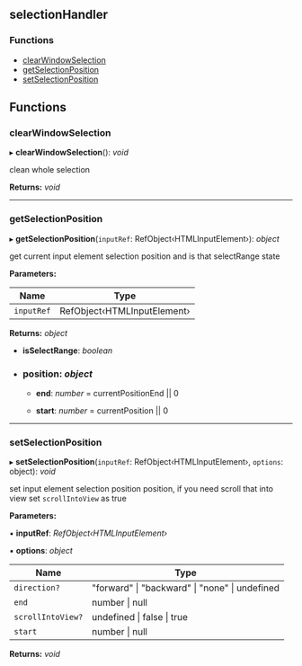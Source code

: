 <!-- This file generate automatically, should not modify that directly -->


<Meta title="API Reference/Utils/selectionHandler" />

## selectionHandler

### Functions

- [clearWindowSelection](#clearwindowselection)
- [getSelectionPosition](#getselectionposition)
- [setSelectionPosition](#setselectionposition)

## Functions

### clearWindowSelection

▸ **clearWindowSelection**(): _void_

clean whole selection

**Returns:** _void_

---

### getSelectionPosition

▸ **getSelectionPosition**(`inputRef`: RefObject‹HTMLInputElement›): _object_

get current input element selection position and is that selectRange state

**Parameters:**

| Name       | Type                        |
| ---------- | --------------------------- |
| `inputRef` | RefObject‹HTMLInputElement› |

**Returns:** _object_

- **isSelectRange**: _boolean_

- ### **position**: _object_

  - **end**: _number_ = currentPositionEnd || 0

  - **start**: _number_ = currentPosition || 0

---

### setSelectionPosition

▸ **setSelectionPosition**(`inputRef`: RefObject‹HTMLInputElement›, `options`: object): _void_

set input element selection position position,
if you need scroll that into view set `scrollIntoView` as true

**Parameters:**

▪ **inputRef**: _RefObject‹HTMLInputElement›_

▪ **options**: _object_

| Name              | Type                                                       |
| ----------------- | ---------------------------------------------------------- |
| `direction?`      | "forward" &#124; "backward" &#124; "none" &#124; undefined |
| `end`             | number &#124; null                                         |
| `scrollIntoView?` | undefined &#124; false &#124; true                         |
| `start`           | number &#124; null                                         |

**Returns:** _void_

